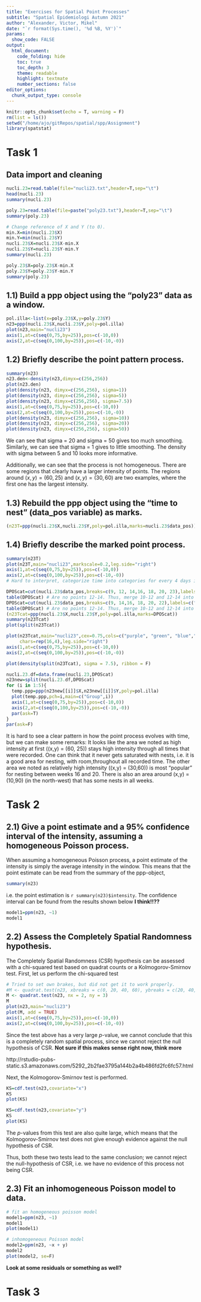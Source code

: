 ```yaml
---
title: "Exercises for Spatial Point Processes"
subtitle: "Spatial Epidemiologi Autumn 2021"
author: "Alexander, Victor, Mikel"
date: "`r format(Sys.time(), '%d %B, %Y')`"
params: 
  show_code: FALSE
output: 
  html_document:
    code_folding: hide
    toc: true
    toc_depth: 3
    theme: readable
    highlight: textmate
    number_sections: false
editor_options: 
  chunk_output_type: console
---
```


```r
knitr::opts_chunk$set(echo = T, warning = F)
rm(list = ls())
setwd("/home/ajo/gitRepos/spatial/spp/Assignment")
library(spatstat)
```

# Task 1

## Data import and cleaning

```r
nucli.23=read.table(file="nucli23.txt",header=T,sep="\t")
head(nucli.23)
summary(nucli.23)

poly.23=read.table(file=paste("poly23.txt"),header=T,sep="\t")
summary(poly.23)

# Change reference of X and Y (to 0). 
min.X=min(nucli.23$X)
min.Y=min(nucli.23$Y)
nucli.23$X=nucli.23$X-min.X
nucli.23$Y=nucli.23$Y-min.Y
summary(nucli.23)

poly.23$X=poly.23$X-min.X
poly.23$Y=poly.23$Y-min.Y
summary(poly.23)
```

## 1.1) Build a ppp object using the “poly23” data as a window. 

```r
pol.illa<-list(x=poly.23$X,y=poly.23$Y)
n23=ppp(nucli.23$X,nucli.23$Y,poly=pol.illa)
plot(n23,main="nucli23")
axis(1,at=c(seq(0,75,by=25)),pos=c(-10,0))
axis(2,at=c(seq(0,100,by=25)),pos=c(-10,-0))
```

## 1.2) Briefly describe the point pattern process. 

```r
summary(n23)
n23.den<-density(n23,dimyx=c(256,256))
plot(n23.den)
plot(density(n23, dimyx=c(256,256), sigma=1))
plot(density(n23, dimyx=c(256,256), sigma=5))
plot(density(n23, dimyx=c(256,256), sigma=7.5))
axis(1,at=c(seq(0,75,by=25)),pos=c(-10,0))
axis(2,at=c(seq(0,100,by=25)),pos=c(-10,-0))
plot(density(n23, dimyx=c(256,256), sigma=10))
plot(density(n23, dimyx=c(256,256), sigma=20))
plot(density(n23, dimyx=c(256,256), sigma=50))
```

We can see that sigma = 20 and sigma = 50 gives too much smoothing. Similarly, we can see that sigma = 1 gives to little smoothing. The density with sigma between 5 and 10 looks more informative. 

Additionally, we can see that the process is not homogeneous. There are some regions that clearly have a larger intensity of points. The regions around $(x,y) = (60, 25)$ and $(x,y) = (30,60)$ are two examples, where the first one has the largest intensity. 

## 1.3) Rebuild the ppp object using the “time to nest” (data_pos variable) as marks.

```r
(n23T=ppp(nucli.23$X,nucli.23$Y,poly=pol.illa,marks=nucli.23$data_pos))
```

## 1.4) Briefly describe the marked point process. 

```r
summary(n23T)
plot(n23T,main="nucli23",markscale=0.2,leg.side="right")
axis(1,at=c(seq(0,75,by=25)),pos=c(-10,0))
axis(2,at=c(seq(0,100,by=25)),pos=c(-10,-0))
# Hard to interpret, categorize time into categories for every 4 days instead. 

DPOScat=cut(nucli.23$data_pos,breaks=c(9, 12, 14,16, 18, 20, 23),labels=c("10-12","12-14","14-16","16-18", "18-20", "20-22"))
table(DPOScat) # Are no points 12-14. Thus, merge 10-12 and 12-14 into 10-14.
DPOScat=cut(nucli.23$data_pos,breaks=c(9, 14,16, 18, 20, 22),labels=c("10-14","14-16","16-18", "18-20", "20-22"))
table(DPOScat) # Are no points 12-14. Thus, merge 10-12 and 12-14 into 10-14.
(n23Tcat=ppp(nucli.23$X,nucli.23$Y,poly=pol.illa,marks=DPOScat))
summary(n23Tcat)
plot(split(n23Tcat))

plot(n23Tcat,main="nucli23",cex=0.75,cols=c("purple", "green", "blue","red", "black"),
     chars=rep(16,4),leg.side="right")
axis(1,at=c(seq(0,75,by=25)),pos=c(-10,0))
axis(2,at=c(seq(0,100,by=25)),pos=c(-10,-0))

plot(density(split(n23Tcat), sigma = 7.5), ribbon = F)

nucli.23.df=data.frame(nucli.23,DPOScat)
n23new=split(nucli.23.df,DPOScat)
for (i in 1:5){
  temp.ppp=ppp(n23new[[i]]$X,n23new[[i]]$Y,poly=pol.illa)
  plot(temp.ppp,pch=i,main=c("Group",i))
  axis(1,at=c(seq(0,75,by=25)),pos=c(-10,0))
  axis(2,at=c(seq(0,100,by=25)),pos=c(-10,-0))
  par(ask=T)
}
par(ask=F)
```

It is hard to see a clear pattern in how the point process evolves with time, but we can make some remarks: 
It looks like the area we noted as high intensity at first ((x,y) = (60, 25)) stays high intensity through all times that were recorded. One can think that it never gets saturated with nests, i.e. it is a good area for nesting, with room,throughout all recorded time. The other area we noted as relatively high intensity ((x,y) = (30,60)) is most "popular" for nesting between weeks 16 and 20. There is also an area around (x,y) = (10,90) (in the north-west) that has some nests in all weeks.

# Task 2

## 2.1) Give a point estimate and a 95% confidence interval of the intensity, assuming a homogeneous Poisson process. 

When assuming a homogeneous Poisson process, a point estimate of the intensity is simply the average intensity in the window. This means that the point estimate can be read from the summary of the ppp-object, 

```r
summary(n23)
```

i.e. the point estimation is `r summary(n23)$intensity`. The confidence interval can be found from the results shown below **I think!!??**

```r
model1=ppm(n23, ~1)
model1
```


## 2.2) Assess the Completely Spatial Randomness hypothesis. 

The Completely Spatial Randomness (CSR) hypothesis can be assessed with a chi-squared test based on quadrat counts or a Kolmogorov-Smirnov test. First, let us perform the chi-squared test

```r
# Tried to set own brakes, but did not get it to work properly. 
#M <- quadrat.test(n23, xbreaks = c(0, 20, 40, 60), ybreaks = c(20, 40, 60, 80, 100))
M <- quadrat.test(n23, nx = 2, ny = 3)
M
plot(n23,main="nucli23")
plot(M, add = TRUE)
axis(1,at=c(seq(0,75,by=25)),pos=c(-10,0))
axis(2,at=c(seq(0,100,by=25)),pos=c(-10,-0))
```

Since the test above has a very large $p$-value, we cannot conclude that this is a completely random spatial process, since we cannot reject the null hypothesis of CSR. **Not sure if this makes sense right now, think more**

http://rstudio-pubs-static.s3.amazonaws.com/5292_2b2fae3795a144b2a4b486fd2fc6fc57.html

Next, the Kolmogorov-Smirnov test is performed. 

```r
KS=cdf.test(n23,covariate="x")
KS
plot(KS)

KS=cdf.test(n23,covariate="y")
KS
plot(KS)
```

The $p$-values from this test are also quite large, which means that the Kolmogorov-Smirnov test does not give enough evidence against the null hypothesis of CSR.

Thus, both these two tests lead to the same conclusion; we cannot reject the null-hypothesis of CSR, i.e. we have no evidence of this process not being CSR. 
  
## 2.3) Fit an inhomogeneous Poisson model to data. 

```r
# fit an homogeneous poisson model
model1=ppm(n23, ~1)
model1
plot(model1)

# inhomogeneous Poisson model
model2=ppm(n23, ~x + y)
model2
plot(model2, se=F)
```

**Look at some residuals or something as well?**

# Task 3

